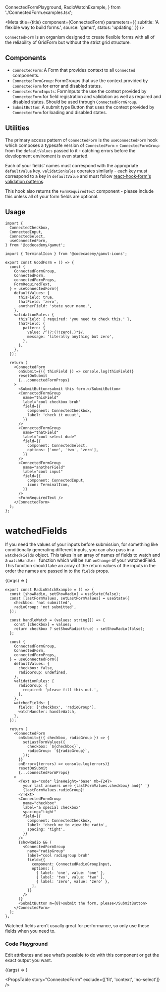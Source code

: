 
  ConnectedFormPlayground,
  RadioWatchExample,
} from './ConnectedForm.examples.tsx';

<Meta
  title={title}
  component={ConnectedForm}
  parameters={{
    subtitle: 'A flexible way to build forms.',
    source: 'gamut',
    status: 'updating',
  }}
/>

`ConnectedForm` is an organism designed to create flexible forms with all of the reliability of <LinkTo kind='Organisms/GridForm'>GridForm</LinkTo> but without the strict grid structure.

## Components

- `ConnectedForm`: A <LinkTo kind='Atoms/Form'>Form</LinkTo> that provides context to all `Connected` components.
- `ConnectedFormGroup`: <LinkTo kind='Atoms/FormGroups'>FormGroups</LinkTo> that use the context provided by `ConnectedForm` for error and disabled states.
- `ConnectedFormInputs`: <LinkTo kind='Atoms/FormInputs'>FormInputs</LinkTo> the use the context provided by `ConnectedForm` for field registration and validation as well as required and disabled states. Should be used through `ConnectedFormGroup`.
- `SubmitButton`: A submit type <LinkTo kind='Atoms/Button'>Button</LinkTo> that uses the context provided by `ConnectedForm` for loading and disabled states.

## Utilities

The primary access pattern of `ConnectedForm` is the `useConnectedForm` hook which composes a typesafe version of `ConnectedForm` + `ConnectedFormGroup` from the `defaultValues` passed to it - catching errors before the development enviroment is even started.

Each of your fields' names must correspond with the appropriate `defaultValue` key. `validationRules` operates similarly - each key must correspond to a key in `defaultValue` and must follow [react-hook-form's](https://react-hook-form.com) [validation patterns](https://react-hook-form.com/v6/api#register).

This hook also returns the `FormRequiredText` component - please include this unless all of your form fields are optional.

## Usage

```tsx
import {
  ConnectedCheckbox,
  ConnectedInput,
  ConnectedSelect,
  useConnectedForm,
} from '@codecademy/gamut';

import { TerminalIcon } from '@codecademy/gamut-icons';

export const GoodForm = () => {
  const {
    ConnectedFormGroup,
    ConnectedForm,
    connectedFormProps,
    FormRequiredText,
  } = useConnectedForm({
    defaultValues: {
      thisField: true,
      thatField: 'zero',
      anotherField: 'state your name.',
    },
    validationRules: {
      thisField: { required: 'you need to check this.' },
      thatField: {
        pattern: {
          value: /^(?:(?!zero).)*$/,
          message: 'literally anything but zero',
        },
      },
    },
  });

  return (
    <ConnectedForm
      onSubmit={({ thisField }) => console.log(thisField)}
      resetOnSubmit
      {...connectedFormProps}
    >
      <SubmitButton>submit this form.</SubmitButton>
      <ConnectedFormGroup
        name="thisField"
        label="cool checkbox bruh"
        field={{
          component: ConnectedCheckbox,
          label: 'check it ouuut',
        }}
      />
      <ConnectedFormGroup
        name="thatField"
        label="cool select dude"
        field={{
          component: ConnectedSelect,
          options: ['one', 'two', 'zero'],
        }}
      />
      <ConnectedFormGroup
        name="anotherField"
        label="cool input"
        field={{
          component: ConnectedInput,
          icon: TerminalIcon,
        }}
      />
      <FormRequiredText />
    </ConnectedForm>
  );
};
```

# watchedFields

If you need the values of your inputs before submission, for something like conditionally generating different inputs, you can also pass in a `watchedFields` object. This takes in an array of names of fields to watch and a `watchHandler ` function which will be run `onChange` of your watchedField. This function should take an array of the return values of the inputs in the order the names are passed in to the `fields` props.

<Canvas>
  <Story name="watchedFields">
    {(args) => <RadioWatchExample {...args} />}
  </Story>
</Canvas>

```tsx
export const RadioWatchExample = () => {
  const [showRadio, setShowRadio] = useState(false);
  const [lastFormValues, setLastFormValues] = useState({
    checkbox: 'not submitted',
    radioGroup: 'not submitted',
  });

  const handleWatch = (values: string[]) => {
    const [checkbox] = values;
    return checkbox ? setShowRadio(true) : setShowRadio(false);
  };

  const {
    ConnectedFormGroup,
    ConnectedForm,
    connectedFormProps,
  } = useConnectedForm({
    defaultValues: {
      checkbox: false,
      radioGroup: undefined,
    },
    validationRules: {
      radioGroup: {
        required: 'please fill this out.',
      },
    },
    watchedFields: {
      fields: ['checkbox', 'radioGroup'],
      watchHandler: handleWatch,
    },
  });

  return (
    <ConnectedForm
      onSubmit={({ checkbox, radioGroup }) => {
        setLastFormValues({
          checkbox: `${checkbox}`,
          radioGroup: `${radioGroup}`,
        });
      }}
      onError={(errors) => console.log(errors)}
      resetOnSubmit
      {...connectedFormProps}
    >
      <Text as="code" lineHeight="base" mb={24}>
        your last answers were {lastFormValues.checkbox} and{' '}
        {lastFormValues.radioGroup}!
      </Text>
      <ConnectedFormGroup
        name="checkbox"
        label="a special checkbox"
        spacing="tight"
        field={{
          component: ConnectedCheckbox,
          label: 'check me to view the radio',
          spacing: 'tight',
        }}
      />
      {showRadio && (
        <ConnectedFormGroup
          name="radioGroup"
          label="cool radiogroup bruh"
          field={{
            component: ConnectedRadioGroupInput,
            options: [
              { label: 'one', value: 'one' },
              { label: 'two', value: 'two' },
              { label: 'zero', value: 'zero' },
            ],
          }}
        />
      )}
      <SubmitButton m={8}>submit the form, please</SubmitButton>
    </ConnectedForm>
  );
};
```

Watched fields aren't usually great for performance, so only use these fields when you need to.

### Code Playground

Edit attributes and see what’s possible to do with this component or get the exact output you want.

<Canvas>
  <Story name="ConnectedForm">
    {(args) => <ConnectedFormPlayground connectedForm={args} />}
  </Story>
</Canvas>

<PropsTable story="ConnectedForm" exclude={['fit', 'context', 'no-select']} />
